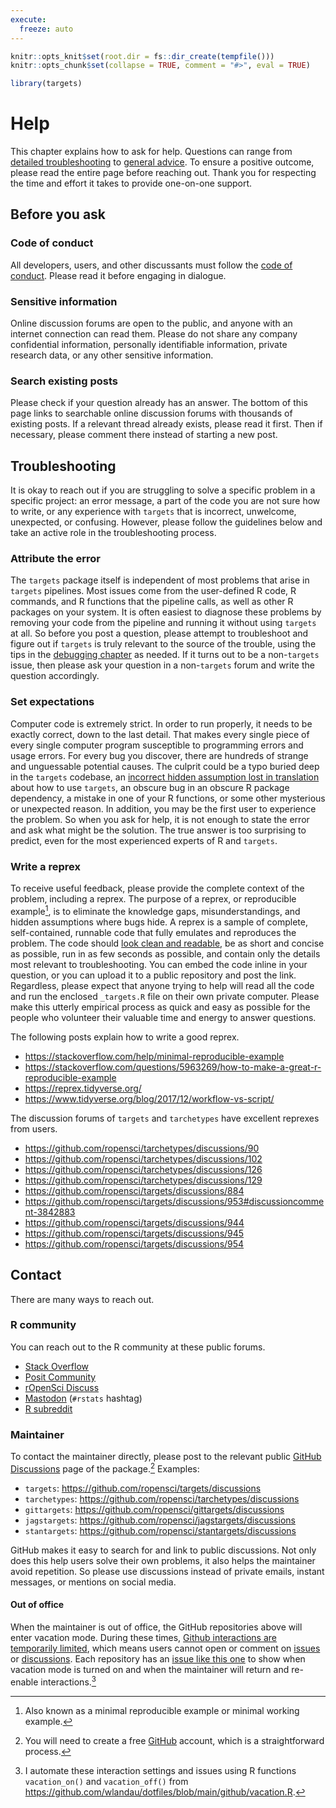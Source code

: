 ```yaml
---
execute:
  freeze: auto
---
```


```r
knitr::opts_knit$set(root.dir = fs::dir_create(tempfile()))
knitr::opts_chunk$set(collapse = TRUE, comment = "#>", eval = TRUE)
```

```r
library(targets)
```

# Help {#help}

This chapter explains how to ask for help. Questions can range from [detailed troubleshooting](https://github.com/ropensci/tarchetypes/discussions/90) to [general advice](https://community.rstudio.com/t/working-with-targets-package-and-package-development/156505). To ensure a positive outcome, please read the entire page before reaching out. Thank you for respecting the time and effort it takes to provide one-on-one support.

## Before you ask

### Code of conduct

All developers, users, and other discussants must follow the [code of conduct](https://ropensci.org/code-of-conduct/). Please read it before engaging in dialogue.

### Sensitive information

Online discussion forums are open to the public, and anyone with an internet connection can read them. Please do not share any company confidential information, personally identifiable information, private research data, or any other sensitive information.

### Search existing posts

Please check if your question already has an answer. The bottom of this page links to searchable online discussion forums with thousands of existing posts. If a relevant thread already exists, please read it first. Then if necessary, please comment there instead of starting a new post.

## Troubleshooting

It is okay to reach out if you are struggling to solve a specific problem in a specific project: an error message, a part of the code you are not sure how to write, or any experience with `targets` that is incorrect, unwelcome, unexpected, or confusing. However, please follow the guidelines below and take an active role in the troubleshooting process.

### Attribute the error

The `targets` package itself is independent of most problems that arise in `targets` pipelines. Most issues come from the user-defined R code, R commands, and R functions that the pipeline calls, as well as other R packages on your system. It is often easiest to diagnose these problems by removing your code from the pipeline and running it without using `targets` at all. So before you post a question, please attempt to troubleshoot and figure out if `targets` is truly relevant to the source of the trouble, using the tips in the [debugging chapter](#debugging) as needed. If it turns out to be a non-`targets` issue, then please ask your question in a non-`targets` forum and write the question accordingly.

### Set expectations

Computer code is extremely strict. In order to run properly, it needs to be exactly correct, down to the last detail. That makes every single piece of every single computer program susceptible to programming errors and usage errors. For every bug you discover, there are hundreds of strange and unguessable potential causes. The culprit could be a typo buried deep in the `targets` codebase, an [incorrect hidden assumption lost in translation](https://youtu.be/2ve20PVNZ18?t=52) about how to use `targets`, an obscure bug in an obscure R package dependency, a mistake in one of your R functions, or some other mysterious or unexpected reason. In addition, you may be the first user to experience the problem. So when you ask for help, it is not enough to state the error and ask what might be the solution. The true answer is too surprising to predict, even for the most experienced experts of R and `targets`.

### Write a reprex

To receive useful feedback, please provide the complete context of the problem, including a reprex. The purpose of a reprex, or reproducible example^[Also known as a minimal reproducible example or minimal working example.], is to eliminate the knowledge gaps, misunderstandings, and hidden assumptions where bugs hide. A reprex is a sample of complete, self-contained, runnable code that fully emulates and reproduces the problem. The code should [look clean and readable](https://style.tidyverse.org/), be as short and concise as possible, run in as few seconds as possible, and contain only the details most relevant to troubleshooting. You can embed the code inline in your question, or you can upload it to a public repository and post the link. Regardless, please expect that anyone trying to help will read all the code and run the enclosed `_targets.R` file on their own private computer. Please make this utterly empirical process as quick and easy as possible for the people who volunteer their valuable time and energy to answer questions.

The following posts explain how to write a good reprex.

  * <https://stackoverflow.com/help/minimal-reproducible-example>
  * <https://stackoverflow.com/questions/5963269/how-to-make-a-great-r-reproducible-example>
  * <https://reprex.tidyverse.org/>
  * <https://www.tidyverse.org/blog/2017/12/workflow-vs-script/>

The discussion forums of `targets` and `tarchetypes` have excellent reprexes from users.

  * <https://github.com/ropensci/tarchetypes/discussions/90>
  * <https://github.com/ropensci/tarchetypes/discussions/102>
  * <https://github.com/ropensci/tarchetypes/discussions/126>
  * <https://github.com/ropensci/tarchetypes/discussions/129>
  * <https://github.com/ropensci/targets/discussions/884>
  * <https://github.com/ropensci/targets/discussions/953#discussioncomment-3842883>
  * <https://github.com/ropensci/targets/discussions/944>
  * <https://github.com/ropensci/targets/discussions/945>
  * <https://github.com/ropensci/targets/discussions/954>

## Contact

There are many ways to reach out.

### R community

You can reach out to the R community at these public forums.

* [Stack Overflow](https://stackoverflow.com/)
* [Posit Community](https://community.rstudio.com/)
* [rOpenSci Discuss](https://discuss.ropensci.org)
* [Mastodon](https://mastodon.social) (`#rstats` hashtag)
* [R subreddit](https://www.reddit.com/r/rstats/)

### Maintainer

To contact the maintainer directly, please post to the relevant public [GitHub Discussions](https://github.com/features/discussions) page of the package.^[You will need to create a free [GitHub](https://github.com/) account, which is a straightforward process.] Examples:

* `targets`: <https://github.com/ropensci/targets/discussions>
* `tarchetypes`: <https://github.com/ropensci/tarchetypes/discussions>
* `gittargets`: <https://github.com/ropensci/gittargets/discussions>
* `jagstargets`: <https://github.com/ropensci/jagstargets/discussions>
* `stantargets`: <https://github.com/ropensci/stantargets/discussions>

GitHub makes it easy to search for and link to public discussions. Not only does this help users solve their own problems, it also helps the maintainer avoid repetition. So please use discussions instead of private emails, instant messages, or mentions on social media.

#### Out of office

When the maintainer is out of office, the GitHub repositories above will enter vacation mode. During these times, [Github interactions are temporarily limited](https://docs.github.com/en/communities/moderating-comments-and-conversations/limiting-interactions-in-your-repository), which means users cannot open or comment on [issues](https://docs.github.com/en/issues/tracking-your-work-with-issues/about-issues) or [discussions](https://docs.github.com/en/discussions). Each repository has an [issue like this one](https://github.com/ropensci/targets/issues/1007) to show when vacation mode is turned on and when the maintainer will return and re-enable interactions.^[I automate these interaction settings and issues using R functions `vacation_on()` and `vacation_off()` from <https://github.com/wlandau/dotfiles/blob/main/github/vacation.R>.]
